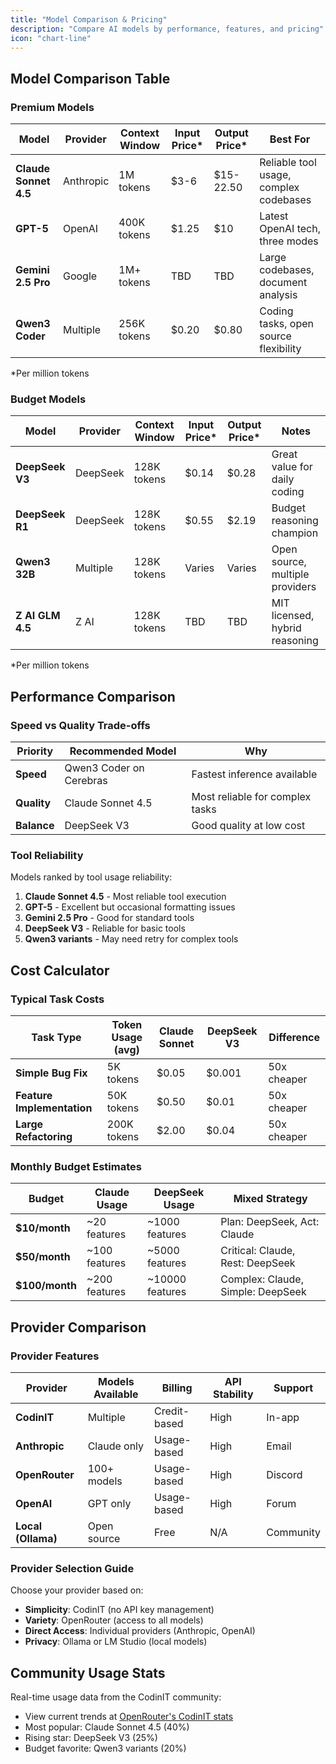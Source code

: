 ```yaml
---
title: "Model Comparison & Pricing"
description: "Compare AI models by performance, features, and pricing"
icon: "chart-line"
---
```


## Model Comparison Table

### Premium Models

| Model | Provider | Context Window | Input Price* | Output Price* | Best For |
|-------|----------|---------------|--------------|---------------|----------|
| **Claude Sonnet 4.5** | Anthropic | 1M tokens | $3-6 | $15-22.50 | Reliable tool usage, complex codebases |
| **GPT-5** | OpenAI | 400K tokens | $1.25 | $10 | Latest OpenAI tech, three modes |
| **Gemini 2.5 Pro** | Google | 1M+ tokens | TBD | TBD | Large codebases, document analysis |
| **Qwen3 Coder** | Multiple | 256K tokens | $0.20 | $0.80 | Coding tasks, open source flexibility |

*Per million tokens

### Budget Models

| Model | Provider | Context Window | Input Price* | Output Price* | Notes |
|-------|----------|---------------|--------------|---------------|-------|
| **DeepSeek V3** | DeepSeek | 128K tokens | $0.14 | $0.28 | Great value for daily coding |
| **DeepSeek R1** | DeepSeek | 128K tokens | $0.55 | $2.19 | Budget reasoning champion |
| **Qwen3 32B** | Multiple | 128K tokens | Varies | Varies | Open source, multiple providers |
| **Z AI GLM 4.5** | Z AI | 128K tokens | TBD | TBD | MIT licensed, hybrid reasoning |

*Per million tokens

## Performance Comparison

### Speed vs Quality Trade-offs

| Priority | Recommended Model | Why |
|----------|------------------|-----|
| **Speed** | Qwen3 Coder on Cerebras | Fastest inference available |
| **Quality** | Claude Sonnet 4.5 | Most reliable for complex tasks |
| **Balance** | DeepSeek V3 | Good quality at low cost |

### Tool Reliability

Models ranked by tool usage reliability:
1. **Claude Sonnet 4.5** - Most reliable tool execution
2. **GPT-5** - Excellent but occasional formatting issues
3. **Gemini 2.5 Pro** - Good for standard tools
4. **DeepSeek V3** - Reliable for basic tools
5. **Qwen3 variants** - May need retry for complex tools

## Cost Calculator

### Typical Task Costs

| Task Type | Token Usage (avg) | Claude Sonnet | DeepSeek V3 | Difference |
|-----------|------------------|---------------|-------------|------------|
| **Simple Bug Fix** | 5K tokens | $0.05 | $0.001 | 50x cheaper |
| **Feature Implementation** | 50K tokens | $0.50 | $0.01 | 50x cheaper |
| **Large Refactoring** | 200K tokens | $2.00 | $0.04 | 50x cheaper |

### Monthly Budget Estimates

| Budget | Claude Usage | DeepSeek Usage | Mixed Strategy |
|--------|-------------|----------------|----------------|
| **$10/month** | ~20 features | ~1000 features | Plan: DeepSeek, Act: Claude |
| **$50/month** | ~100 features | ~5000 features | Critical: Claude, Rest: DeepSeek |
| **$100/month** | ~200 features | ~10000 features | Complex: Claude, Simple: DeepSeek |

## Provider Comparison

### Provider Features

| Provider | Models Available | Billing | API Stability | Support |
|----------|-----------------|---------|---------------|---------|
| **CodinIT** | Multiple | Credit-based | High | In-app |
| **Anthropic** | Claude only | Usage-based | High | Email |
| **OpenRouter** | 100+ models | Usage-based | High | Discord |
| **OpenAI** | GPT only | Usage-based | High | Forum |
| **Local (Ollama)** | Open source | Free | N/A | Community |

### Provider Selection Guide

Choose your provider based on:
- **Simplicity**: CodinIT (no API key management)
- **Variety**: OpenRouter (access to all models)
- **Direct Access**: Individual providers (Anthropic, OpenAI)
- **Privacy**: Ollama or LM Studio (local models)

## Community Usage Stats

Real-time usage data from the CodinIT community:
- View current trends at [OpenRouter's CodinIT stats](https://openrouter.ai/apps?url=https%3A%2F%2Fcodinit.bot%2F)
- Most popular: Claude Sonnet 4.5 (40%)
- Rising star: DeepSeek V3 (25%)
- Budget favorite: Qwen3 variants (20%)
